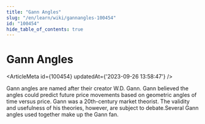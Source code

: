 ```yaml
---
title: "Gann Angles"
slug: "/en/learn/wiki/gannangles-100454"
id: "100454"
hide_table_of_contents: true
---
```



# Gann Angles

<ArticleMeta id={100454} updatedAt={'2023-09-26 13:58:47'} />
<div className='border-solid border-b border-t-0 my-4 border-[var(--ifm-color-gray-300)]' />

Gann angles are named after their creator W.D. Gann. Gann believed the angles could predict future price movements based on geometric angles of time versus price. Gann was a 20th-century market theorist. The validity and usefulness of his theories, however, are subject to debate.Several Gann angles used together make up the Gann fan.
